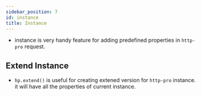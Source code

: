 ```yaml
---
sidebar_position: 7
id: instance
title: Instance
---
```



- instance is very handy feature for adding predefined properties in `http-pro` request.

<Instance />

## Extend Instance

- `hp.extend()` is useful for creating extened version for `http-pro` instance. it will have all the properties of current instance.
